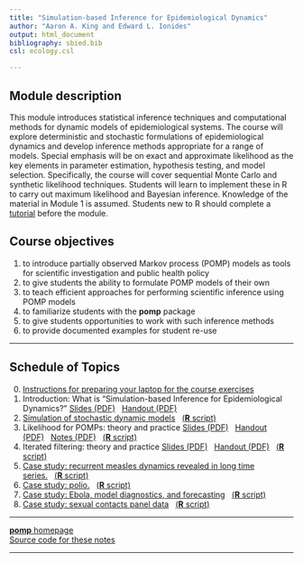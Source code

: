 ```yaml
---
title: "Simulation-based Inference for Epidemiological Dynamics"
author: "Aaron A. King and Edward L. Ionides"
output: html_document
bibliography: sbied.bib
csl: ecology.csl

---
```


## Module description
This module introduces statistical inference techniques and computational methods for dynamic models of epidemiological systems.
The course will explore deterministic and stochastic formulations of epidemiological dynamics and develop inference methods appropriate for a range of models.
Special emphasis will be on exact and approximate likelihood as the key elements in parameter estimation, hypothesis testing, and model selection. Specifically, the course will cover sequential Monte Carlo and synthetic likelihood techniques.
Students will learn to implement these in R to carry out maximum likelihood and Bayesian inference. Knowledge of the material in Module 1 is assumed.
Students new to R should complete a [tutorial](https://kingaa.github.io/R_Tutorial/) before the module.

## Course objectives

1. to introduce partially observed Markov process (POMP) models as tools for scientific investigation and public health policy
1. to give students the ability to formulate POMP models of their own
1. to teach efficient approaches for performing scientific inference using POMP models
1. to familiarize students with the **pomp** package
1. to give students opportunities to work with such inference methods
1. to provide documented examples for student re-use

----------------------

## Schedule of Topics


0. [Instructions for preparing your laptop for the course exercises](./prep/preparation.html)
1. Introduction: What is "Simulation-based Inference for Epidemiological Dynamics?" [Slides (PDF)](./intro/slides.pdf)&nbsp;&nbsp;&nbsp;[Handout (PDF)](./intro/handout.pdf)
1. [Simulation of stochastic dynamic models](./stochsim/stochsim.html)&nbsp;&nbsp;&nbsp;[(**R** script)](http://raw.githubusercontent.com/kingaa/sbied/master/stochsim/stochsim.R)
1. Likelihood for POMPs: theory and practice [Slides (PDF)](./pfilter/slides.pdf)&nbsp;&nbsp;&nbsp;[Handout (PDF)](./pfilter/handout.pdf)&nbsp;&nbsp;&nbsp;[Notes (PDF)](./pfilter/notes.pdf)&nbsp;&nbsp;&nbsp;[(**R** script)](http://raw.githubusercontent.com/kingaa/sbied/master/pfilter/pfilter.R)
1. Iterated filtering: theory and practice [Slides (PDF)](./mif/slides.pdf)&nbsp;&nbsp;&nbsp;[Handout (PDF)](./mif/handout.pdf)&nbsp;&nbsp;&nbsp;[(**R** script)](http://raw.githubusercontent.com/kingaa/sbied/master/mif/mif.R)
1. [Case study: recurrent measles dynamics revealed in long time series.](./measles/measles.html)&nbsp;&nbsp;&nbsp;[(**R** script)](http://raw.githubusercontent.com/kingaa/sbied/master/measles/measles.R)
1. [Case study: polio.](./polio/polio.html)&nbsp;&nbsp;&nbsp;[(**R** script)](http://raw.githubusercontent.com/kingaa/sbied/master/polio/polio.R)
1. [Case study: Ebola, model diagnostics, and forecasting](./ebola/ebola.html)&nbsp;&nbsp;&nbsp;[(**R** script)](http://raw.githubusercontent.com/kingaa/sbied/master/ebola/ebola.R)
1. [Case study: sexual contacts panel data](./contacts/contacts.html)&nbsp;&nbsp;&nbsp;[(**R** script)](http://raw.githubusercontent.com/kingaa/sbied/master/contacts/contacts.R)

----------------------

[**pomp** homepage](https://kingaa.github.io/pomp/)  
[Source code for these notes](http://github.com/kingaa/sbied/)  

----------------------
